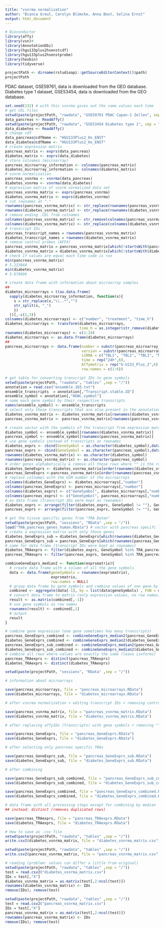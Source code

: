```yaml
---
title: "vsnrma normalization"
author: "Bianca Greul, Carolyn Blümcke, Anna Boot, Selina Ernst"
output: html_document
---
```


```r
# Bioconductor
library(affy)
library(vsn)#
library(AnnotationDbi)
library(hgu133plus2hsenstcdf)
library(hgu133plus2hsenstprobe)
library(hexbin)
library(tidyverse)
```

```r
projectPath <- dirname(rstudioapi::getSourceEditorContext()$path)
projectPath

```
PDAC dataset, GSE59761, data is downloaded from the GEO database.
Diabetes type 1 dataset, GSE53454, data is downloaded from the GEO database.

```r
set.seed(132) # with this vsnrma gives out the same values each time
# get CEL files
setwd(paste(projectPath, "rawdata", "GSE59761 PDAC Capan-1 Zellen", sep = "/"))
data_pancreas <- ReadAffy()
setwd(paste(projectPath, "rawdata", "GSE53454 Diabetes type 1", sep = "/"))
data_diabetes <- ReadAffy()
# change cdf
data_pancreas@cdfName <- "HGU133Plus2_Hs_ENST"
data_diabetes@cdfName <- "HGU133Plus2_Hs_ENST"
# create expression matrix
pancreas_matrix <- exprs(data_pancreas)
diabetes_matrix <- exprs(data_diabetes)
# store colnames (microarray)
pancreas_microarray_information <- colnames(pancreas_matrix)
diabetes_microarray_information <- colnames(diabetes_matrix)
# vsnrm normalization
pancreas_vsnrma <- vsnrma(data_pancreas)
diabetes_vsnrma <- vsnrma(data_diabetes)
# expression matrix of vsnrm normalized data set
pancreas_vsnrma_matrix <- exprs(pancreas_vsnrma)
diabetes_vsnrma_matrix <- exprs(diabetes_vsnrma)
# cut rownames at "." 
rownames(pancreas_vsnrma_matrix) <- str_replace(rownames(pancreas_vsnrma_matrix),"\\..*","") 
rownames(diabetes_vsnrma_matrix) <- str_replace(rownames(diabetes_vsnrma_matrix),"\\..*","")
# remove ending .CEL from colnames 
colnames(pancreas_vsnrma_matrix) <- str_remove(colnames(pancreas_vsnrma_matrix),"_.CEL")
colnames(diabetes_vsnrma_matrix) <- str_replace(colnames(diabetes_vsnrma_matrix),"\\..*","")
# transcript IDs
pancreas_transcript_names = rownames(pancreas_vsnrma_matrix)
diabetes_transcript_names = rownames(diabetes_vsnrma_matrix)
# remove control probes (AFFX) 
pancreas_vsnrma_matrix = pancreas_vsnrma_matrix[which(!startsWith(pancreas_transcript_names, "AFFX")),]
diabetes_vsnrma_matrix = diabetes_vsnrma_matrix[which(!startsWith(diabetes_transcript_names, "AFFX")),]
# check if values are equal each time code is run 
min(pancreas_vsnrma_matrix) 
# 5.223044
min(diabetes_vsnrma_matrix)
# 5.678696
```

```r
# create data frame with information about microarray samples
##
diabetes_microarrays = t(as.data.frame(
  sapply(diabetes_microarray_information, function(x){
    s = str_replace(x,"\\..*","")
    str_split(s, "_")
    })
  ))[,-c(2,3)]
colnames(diabetes_microarrays) <- c("number", "treatment", "time_h")
diabetes_microarrays <- transform(diabetes_microarrays, 
                                  time_h = as.integer(str_remove(diabetes_microarrays[,"time_h"],"h")))
rownames(diabetes_microarrays) <- c(1:24)
diabetes_microarrays <- as.data.frame(diabetes_microarrays)
##
pancreas_microarrays <- data.frame(number = substr(pancreas_microarray_information, 1,10), 
                                   version = substr(pancreas_microarray_information, 24,27),
                                   siRNA = c("TBL1", "TBL1", "TBL1", "NC", "NC", "NC"), 
                                   time = rep("24h",6),
                                   Affymetrix = rep("G-U133_Plus_2",6),
                                   row.names = c(1:6))


```


```r
# get table for converting transcript IDs to gene symbols
setwd(paste(projectPath, "rawdata", "tables" ,sep = "/"))
annotation = read.csv("ensemble.103.txt") 
ensemble_transcripts  = annotation[,"Transcript.stable.ID"]
ensemble_symbol = annotation[,"HGNC.symbol"]
# name each gene symbol by their respective transcripts
names(ensemble_symbol) <- ensemble_transcripts
# select only those transcripts that are also present in the annotation
diabetes_vsnrma_matrix <- diabetes_vsnrma_matrix[rownames(diabetes_vsnrma_matrix) %in% ensemble_transcripts,]
pancreas_vsnrma_matrix <- pancreas_vsnrma_matrix[rownames(pancreas_vsnrma_matrix) %in% ensemble_transcripts,]

# create vector with the symbols of the transcript from expression matrix
diabetes_symbol <- ensemble_symbol[rownames(diabetes_vsnrma_matrix)]
pancreas_symbol <- ensemble_symbol[rownames(pancreas_vsnrma_matrix)]
# use gene symbols instead of transcripts as rownames
diabetes_exprs <- cbind(GeneSymbol = as.character(diabetes_symbol),data.frame(diabetes_vsnrma_matrix))
pancreas_exprs <- cbind(GeneSymbol = as.character(pancreas_symbol),data.frame(pancreas_vsnrma_matrix))
rownames(diabetes_vsnrma_matrix) <- as.character(diabetes_symbol)
rownames(pancreas_vsnrma_matrix) <- as.character(pancreas_symbol)
# order genes alphabetically & remove all those rows where "" is the rowname 
diabetes_GeneExprs <- diabetes_vsnrma_matrix[order(rownames(diabetes_vsnrma_matrix)),][1097:nrow(diabetes_vsnrma_matrix),] 
pancreas_GeneExprs <-pancreas_vsnrma_matrix[order(rownames(pancreas_vsnrma_matrix)),][1097:nrow(pancreas_vsnrma_matrix),] 
# replace colnames with the GSM number of the microarrays
colnames(diabetes_GeneExprs) <- diabetes_microarrays[,"number"]
colnames(pancreas_GeneExprs) <- pancreas_microarrays[,"number"]
colnames(diabetes_exprs) <- c("GeneSymbol", diabetes_microarrays[,"number"])
colnames(pancreas_exprs) <- c("GeneSymbol", pancreas_microarrays[,"number"])
# as data frame (transcript IDs were kept as rownames)
diabetes_exprs <- arrange(filter(diabetes_exprs, GeneSymbol != ""), GeneSymbol)
pancreas_exprs <- arrange(filter(pancreas_exprs, GeneSymbol != ""), GeneSymbol)

```

```r
# get the tissue specific genes from "TRA Daten"
setwd(paste(projectPath, "sessions", "RData" ,sep = "/"))
load("TRA_pancreas_genes_human.RData") # vector with pancreas specifc TRAs 
# create a expression matrix with only those genes
diabetes_GeneExprs_sub = diabetes_GeneExprs[which(rownames(diabetes_GeneExprs) %in% TRA_pancreas_genes_human),]
pancreas_GeneExprs_sub = pancreas_GeneExprs[which(rownames(pancreas_GeneExprs) %in% TRA_pancreas_genes_human),]
# same for data frame (transcript IDs were kept as rownames)
diabetes_TRAexprs <- filter(diabetes_exprs, GeneSymbol %in% TRA_pancreas_genes_human)
pancreas_TRAexprs <- filter(pancreas_exprs, GeneSymbol %in% TRA_pancreas_genes_human)
```

```r
combineGeneExprs_median2 <- function(exprsmatrix){
  # create data frame with a column of all the gene symbols
  data <- data.frame(geneSymbols = rownames(exprsmatrix),
                     exprsmatrix, 
                     row.names = NULL)
  # group data frame by gene symbols and combine values of one gene by median
  combined <- aggregate(data[-1], by = list(data$geneSymbols) , FUN = median)
  # convert data frame to matrix (only expression values, no row names)
  result <- as.matrix(combined[,-1])
  # use gene symbols as row names
  rownames(result) <- combined[,1]
  # output
  result
}

```


```r
# combine gene expression (one gene sometimes has many transcripts)
pancreas_GeneExprs_combined <- combineGeneExprs_median2(pancreas_GeneExprs)
diabetes_GeneExprs_combined <- combineGeneExprs_median2(diabetes_GeneExprs)
pancreas_GeneExprs_sub_combined <- combineGeneExprs_median2(pancreas_GeneExprs_sub)
diabetes_GeneExprs_sub_combined <- combineGeneExprs_median2(diabetes_GeneExprs_sub)
# combine all rows where values are exactly the same (leave isoforms)
pancreas_TRAexprs <- distinct(pancreas_TRAexprs)
diabetes_TRAexprs <- distinct(diabetes_TRAexprs)

```

```r
setwd(paste(projectPath, "sessions", "RData" ,sep = "/"))

# information about microarrays

save(pancreas_microarrays, file = "pancreas_microarrays.RData")
save(diabetes_microarrays, file = "diabetes_microarrays.RData")

# after vsnrma normalization + editing transcript IDs + removing controls (AFFX) + removing .CEL ending

save(pancreas_vsnrma_matrix, file = "pancreas_vsnrma_matrix.RData")
save(diabetes_vsnrma_matrix, file = "diabetes_vsnrma_matrix.RData")

# after replacing affyIDs (Transcripts) with gene symbols + removing "" rows

save(pancreas_GeneExprs, file = "pancreas_GeneExprs.RData")
save(diabetes_GeneExprs, file = "diabetes_GeneExprs.RData")

# after selecting only pancreas specific TRAs 

save(pancreas_GeneExprs_sub, file = "pancreas_GeneExprs_sub.RData")
save(diabetes_GeneExprs_sub, file = "diabetes_GeneExprs_sub.RData")

# after combining

save(pancreas_GeneExprs_sub_combined, file = "pancreas_GeneExprs_sub_combined.RData") 
save(diabetes_GeneExprs_sub_combined, file = "diabetes_GeneExprs_sub_combined.RData") 

save(pancreas_GeneExprs_combined, file = "pancreas_GeneExprs_combined.RData") 
save(diabetes_GeneExprs_combined, file = "diabetes_GeneExprs_combined.RData") 

# data frame with all processing steps except for combining by median 
## instead: distinct (removes duplicated rows) 

save(pancreas_TRAexprs, file = "pancreas_TRAexprs.RData")
save(diabetes_TRAexprs, file = "diabetes_TRAexprs.RData")
```



```r
# How to save as .csv file
setwd(paste(projectPath, "rawdata", "tables" ,sep = "/"))
write.csv2(diabetes_vsnrma_matrix, file = "diabetes_vsnrma_matrix.csv", sep = ";", dec = ",")

setwd(paste(projectPath, "rawdata", "tables" ,sep = "/"))
write.csv2(pancreas_vsnrma_matrix, file = "pancreas_vsnrma_matrix.csv", sep = ";", dec = ",")

# reading (problem: values can differ a little from original)
setwd(paste(projectPath, "rawdata", "tables" ,sep = "/"))
test = read.csv2("diabetes_vsnrma_matrix.csv")
IDs = test[,"X"]
diabetes_vsnrma_matrix = as.matrix(test[,2:ncol(test)])
rownames(diabetes_vsnrma_matrix) <- IDs
remove(IDs); remove(test)

setwd(paste(projectPath, "rawdata", "tables" ,sep = "/"))
test = read.csv2("pancreas_vsnrma_matrix.csv")
IDs = test[,"X"]
pancreas_vsnrma_matrix = as.matrix(test[,2:ncol(test)])
rownames(pancreas_vsnrma_matrix) <- IDs
remove(IDs); remove(test)

```
